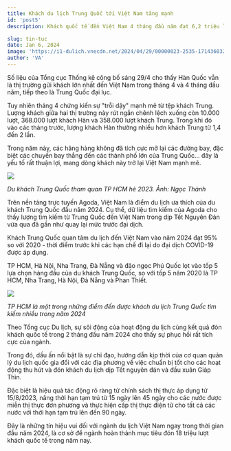 ---
title: Khách du lịch Trung Quốc tới Việt Nam tăng mạnh
id: 'post5'
description: Khách quốc tế đến Việt Nam 4 tháng đầu năm đạt 6,2 triệu lượt, tăng 68% so với cùng kỳ, trong đó khách Trung Quốc đang quay trở lại mạnh mẽ.

slug: tin-tuc
date: Jan 6, 2024
image: 'https://i1-dulich.vnecdn.net/2024/04/29/00000023-2535-1714360329.jpg?w=680&h=0&q=100&dpr=1&fit=crop&s=fmMLZWS4_IY_KP9E6T4qtg'
author: 'VA'
---

Số liệu của Tổng cục Thống kê công bố sáng 29/4 cho thấy Hàn Quốc vẫn là thị trường gửi khách lớn nhất đến Việt Nam trong tháng 4 và 4 tháng đầu năm, tiếp theo là Trung Quốc đại lục.

Tuy nhiên tháng 4 chứng kiến sự "trỗi dậy" mạnh mẽ từ tệp khách Trung. Lượng khách giữa hai thị trường này rút ngắn chênh lệch xuống còn 10.000 lượt, 368.000 lượt khách Hàn và 358.000 lượt khách Trung. Trong khi đó vào các tháng trước, lượng khách Hàn thường nhiều hơn khách Trung từ 1,4 đến 2 lần.

Trong năm này, các hãng hàng không đã tích cực mở lại các đường bay, đặc biệt các chuyến bay thẳng đến các thành phố lớn của Trung Quốc… đây là yếu tố rất thuận lợi, mang dòng khách này trở lại Việt Nam mạnh mẽ.

![](https://i1-dulich.vnecdn.net/2024/04/29/00000023-2535-1714360329.jpg?w=680&h=0&q=100&dpr=1&fit=crop&s=fmMLZWS4_IY_KP9E6T4qtg)

_Du khách Trung Quốc tham quan TP HCM hè 2023. Ảnh: Ngọc Thành_

Trên nền tảng trực tuyến Agoda, Việt Nam là điểm du lịch ưa thích của du khách Trung Quốc đầu năm 2024. Cụ thể, dữ liệu tìm kiếm của Agoda cho thấy lượng tìm kiếm từ Trung Quốc đến Việt Nam trong dịp Tết Nguyên Đán vừa qua đã gần như quay lại mức trước đại dịch.

Khách Trung Quốc quan tâm du lịch đến Việt Nam vào năm 2024 đạt 95% so với 2020 - thời điểm trước khi các hạn chế đi lại do đại dịch COVID-19 được áp dụng.

TP HCM, Hà Nội, Nha Trang, Đà Nẵng và đảo ngọc Phú Quốc lọt vào tốp 5 lựa chọn hàng đầu của du khách Trung Quốc, so với tốp 5 năm 2020 là TP HCM, Nha Trang, Hà Nội, Đà Nẵng và Phan Thiết.

![](https://cafefcdn.com/203337114487263232/2024/2/28/du-lich-tphcm-17090241211352021133379-1709079496513-170907949698018413561.jpg)

_TP HCM là một trong những điểm đến được khách du lịch Trung Quốc tìm kiếm nhiều trong năm 2024_

Theo Tổng cục Du lịch, sự sôi động của hoạt động du lịch cùng kết quả đón khách quốc tế trong 2 tháng đầu năm 2024 cho thấy sự phục hồi rất tích cực của ngành.

Trong đó, dấu ấn nổi bật là sự chỉ đạo, hướng dẫn kịp thời của cơ quan quản lý du lịch quốc gia đối với các địa phương về việc chuẩn bị tốt cho các hoạt động thu hút và đón khách du lịch dịp Tết nguyên đán và đầu xuân Giáp Thìn.

Đặc biệt là hiệu quả tác động rõ ràng từ chính sách thị thực áp dụng từ 15/8/2023, nâng thời hạn tạm trú từ 15 ngày lên 45 ngày cho các nước được miễn thị thực đơn phương và thực hiện cấp thị thực điện tử cho tất cả các nước với thời hạn tạm trú lên đến 90 ngày.

Đây là những tín hiệu vui đối với ngành du lịch Việt Nam ngay trong thời gian đầu năm 2024, là cơ sở để ngành hoàn thành mục tiêu đón 18 triệu lượt khách quốc tế trong năm nay.
